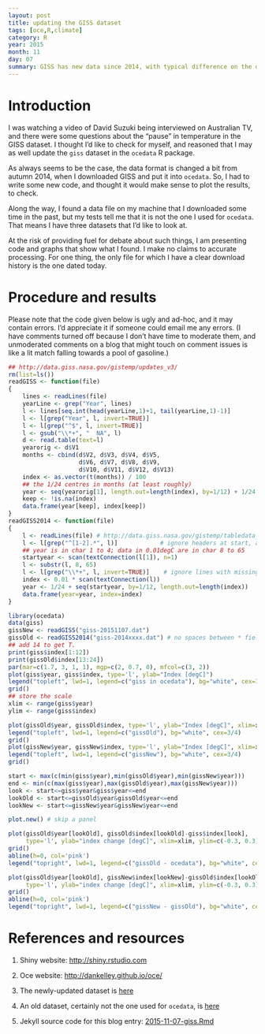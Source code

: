 ```yaml
---
layout: post
title: updating the GISS dataset
tags: [oce,R,climate]
category: R
year: 2015
month: 11
day: 07
summary: GISS has new data since 2014, with typical difference on the overlapping time window by about 0.1deg.
---
```


# Introduction

I was watching a video of David Suzuki being interviewed on Australian TV, and
there were some questions about the "pause" in temperature in the GISS dataset.
I thought I'd like to check for myself, and reasoned that I may as well update
the ``giss`` dataset in the ``ocedata`` R package.

As always seems to be the case, the data format is changed a bit from autumn
2014, when I downloaded GISS and put it into ``ocedata``. So, I had to write
some new code, and thought it would make sense to plot the results, to check.

Along the way, I found a data file on my machine that I downloaded some time in
the past, but my tests tell me that it is not the one I used for ``ocedata``.
That means I have three datasets that I'd like to look at.

At the risk of providing fuel for debate about such things, I am presenting
code and graphs that show what I found. I make no claims to accurate
processing. For one thing, the only file for which I have a clear download
history is the one dated today.

# Procedure and results

Please note that the code given below is ugly and ad-hoc, and it may contain
errors. I'd appreciate it if someone could email me any errors.  (I have
comments turned off because I don't have time to moderate them, and unmoderated
comments on a blog that might touch on comment issues is like a lit match
falling towards a pool of gasoline.)


```r
## http://data.giss.nasa.gov/gistemp/updates_v3/
rm(list=ls())
readGISS <- function(file)
{
    lines <- readLines(file)
    yearLine <- grep("Year", lines)
    l <- lines[seq.int(head(yearLine,1)+1, tail(yearLine,1)-1)]
    l <- l[grep("Year", l, invert=TRUE)]
    l <- l[grep("^$", l, invert=TRUE)]
    l <- gsub("\\*+", "  NA", l)
    d <- read.table(text=l)
    yearorig <- d$V1
    months <- cbind(d$V2, d$V3, d$V4, d$V5, 
                    d$V6, d$V7, d$V8, d$V9, 
                    d$V10, d$V11, d$V12, d$V13) 
    index <- as.vector(t(months)) / 100
    ## the 1/24 centres in months (at least roughly)
    year <- seq(yearorig[1], length.out=length(index), by=1/12) + 1/24
    keep <- !is.na(index)
    data.frame(year[keep], index[keep])
}
readGISS2014 <- function(file)
{
    l <- readLines(file) # http://data.giss.nasa.gov/gistemp/tabledata_v3/GLB.Ts+dSST.txt
    l <- l[grep("^[1-2].*", l)]            # ignore headers at start, and every 20 years
    ## year is in char 1 to 4; data in 0.01degC are in char 8 to 65
    startyear <- scan(textConnection(l[1]), n=1)
    l <- substr(l, 8, 65)
    l <- l[grep("\\*+", l, invert=TRUE)]    # ignore lines with missing month data
    index <- 0.01 * scan(textConnection(l))
    year <- 1/24 + seq(startyear, by=1/12, length.out=length(index))
    data.frame(year=year, index=index)
}

library(ocedata)
data(giss)
gissNew <- readGISS("giss-20151107.dat")
gissOld <- readGISS2014("giss-2014xxxx.dat") # no spaces between * fields
## add 14 to get T.
print(giss$index[1:12])
print(gissOld$index[13:24])
par(mar=c(1.7, 3, 1, 1), mgp=c(2, 0.7, 0), mfcol=c(3, 2))
plot(giss$year, giss$index, type='l', ylab="Index [degC]")
legend("topleft", lwd=1, legend=c("giss in ocedata"), bg="white", cex=3/4)
grid()
## store the scale
xlim <- range(giss$year)
ylim <- range(giss$index)

plot(gissOld$year, gissOld$index, type='l', ylab="Index [degC]", xlim=xlim, ylim=ylim)
legend("topleft", lwd=1, legend=c("gissOld"), bg="white", cex=3/4)
grid()
plot(gissNew$year, gissNew$index, type='l', ylab="Index [degC]", xlim=xlim, ylim=ylim)
legend("topleft", lwd=1, legend=c("gissNew"), bg="white", cex=3/4)
grid()

start <- max(c(min(giss$year),min(gissOld$year),min(gissNew$year)))
end <- min(c(max(giss$year),max(gissOld$year),max(gissNew$year)))
look <- start<=giss$year&giss$year<=end
lookOld <- start<=gissOld$year&gissOld$year<=end
lookNew <- start<=gissNew$year&gissNew$year<=end

plot.new() # skip a panel

plot(gissOld$year[lookOld], gissOld$index[lookOld]-giss$index[look],
     type='l', ylab="index change [degC]", xlim=xlim, ylim=c(-0.3, 0.3))
grid()
abline(h=0, col='pink')
legend("topright", lwd=1, legend=c("gissOld - ocedata"), bg="white", cex=3/4)

plot(gissOld$year[lookOld], gissNew$index[lookNew]-gissOld$index[lookOld],
     type='l', ylab="index change [degC]", xlim=xlim, ylim=c(-0.3, 0.3))
grid()
abline(h=0, col='pink')
legend("topright", lwd=1, legend=c("gissNew - gissOld"), bg="white", cex=3/4)
```

# References and resources

1. Shiny website: [http://shiny.rstudio.com](http://shiny.rstudio.com)

2. Oce website: [http://dankelley.github.io/oce/](http://dankelley.github.io/oce/)   

3. The newly-updated dataset is [here](https://raw.github.com/dankelley/dankelley.github.io/master/assets/giss-20151107.dat)

4. An old dataset, certainly not the one used for ``ocedata``, is [here](https://raw.github.com/dankelley/dankelley.github.io/master/assets/giss-2014xxxx.dat)

5. Jekyll source code for this blog entry: [2015-11-07-giss.Rmd](https://raw.github.com/dankelley/dankelley.github.io/master/assets/2015-11-07-giss.Rmd)



